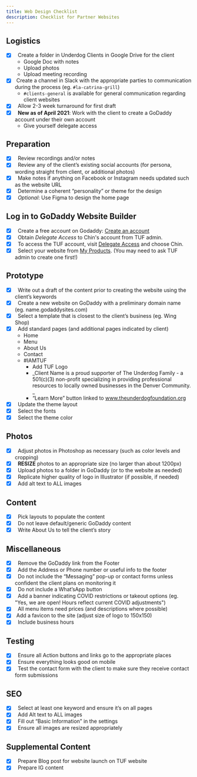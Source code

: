 ```yaml
---
title: Web Design Checklist
description: Checklist for Partner Websites
---
```


## Logistics

- [x] &nbsp; Create a folder in Underdog Clients in Google Drive for the client
  - Google Doc with notes
  - Upload photos
  - Upload meeting recording
- [x] &nbsp;Create a channel in Slack with the appropriate parties to communication during the process (eg. `#la-catrina-grill`)
  - `#clients-general` is available for general communication regarding client websites
- [x] &nbsp; Allow 2-3 week turnaround for first draft
- [x] &nbsp; **New as of April 2021**: Work with the client to create a GoDaddy account under their own account
  - Give yourself delegate access

## Preparation

- [x] &nbsp; Review recordings and/or notes
- [x] &nbsp; Review any of the client’s existing social accounts (for persona, wording straight from client, or additional photos)
- [x] &nbsp; Make notes if anything on Facebook or Instagram needs updated such as the website URL
- [x] &nbsp; Determine a coherent “personality” or theme for the design
- [x] &nbsp; _Optional_: Use Figma to design the home page

## Log in to GoDaddy Website Builder

- [x] &nbsp; Create a free account on Godaddy: [Create an account](https://sso.godaddy.com/account/create)
- [x] &nbsp; Obtain _Delegate Access_ to Chin's account from TUF admin.
- [x] &nbsp; To access the TUF account, visit [Delegate Access](https://account.godaddy.com/access) and choose Chin.
- [x] &nbsp; Select your website from [My Products](https://account.godaddy.com/products). (You may need to ask TUF admin to create one first!)

## Prototype

- [x] &nbsp; Write out a draft of the content prior to creating the website using the client’s keywords
- [x] &nbsp; Create a new website on GoDaddy with a preliminary domain name (eg. name.godaddysites.com)
- [x] &nbsp; Select a template that is closest to the client’s business (eg. Wing Shop)
- [x] &nbsp; Add standard pages (and additional pages indicated by client)
  - Home
  - Menu
  - About Us
  - Contact
  - #IAMTUF
    - Add TUF Logo
    - _Client Name is a proud supporter of The Underdog Family - a 501(c)(3) non-profit specializing in providing professional resources to locally owned businesses in the Denver Community. _
    - “Learn More” button linked to www.theunderdogfoundation.org
- [x] &nbsp; Update the theme layout
- [x] &nbsp; Select the fonts
- [x] &nbsp; Select the theme color

## Photos

- [x] &nbsp; Adjust photos in Photoshop as necessary (such as color levels and cropping)
- [x] &nbsp; **RESIZE** photos to an appropriate size (no larger than about 1200px)
- [x] &nbsp; Upload photos to a folder in GoDaddy (or to the website as needed)
- [x] &nbsp; Replicate higher quality of logo in Illustrator (if possible, if needed)
- [x] &nbsp; Add alt text to ALL images

## Content

- [x] &nbsp; Pick layouts to populate the content
- [x] &nbsp; Do not leave default/generic GoDaddy content
- [x] &nbsp; Write About Us to tell the client’s story

## Miscellaneous

- [x] &nbsp; Remove the GoDaddy link from the Footer
- [x] &nbsp; Add the Address or Phone number or useful info to the footer
- [x] &nbsp; Do not include the “Messaging” pop-up or contact forms unless confident the client plans on monitoring it
- [x] &nbsp; Do not include a What’sApp button
- [x] &nbsp; Add a banner indicating COVID restrictions or takeout options (eg. "Yes, we are open! Hours reflect current COVID adjustments")
- [x] &nbsp; All menu items need prices (and descriptions where possible)
- [x] &nbsp;Add a favicon to the site (adjust size of logo to 150x150)
- [x] &nbsp; Include business hours

## Testing

- [x] &nbsp; Ensure all Action buttons and links go to the appropriate places
- [x] &nbsp; Ensure everything looks good on mobile
- [x] &nbsp; Test the contact form with the client to make sure they receive contact form submissions

## SEO

- [x] &nbsp; Select at least one keyword and ensure it’s on all pages
- [x] &nbsp; Add Alt text to ALL images
- [x] &nbsp; Fill out “Basic Information” in the settings
- [x] &nbsp; Ensure all images are resized appropriately

## Supplemental Content

- [x] &nbsp; Prepare Blog post for website launch on TUF website
- [x] &nbsp; Prepare IG content

